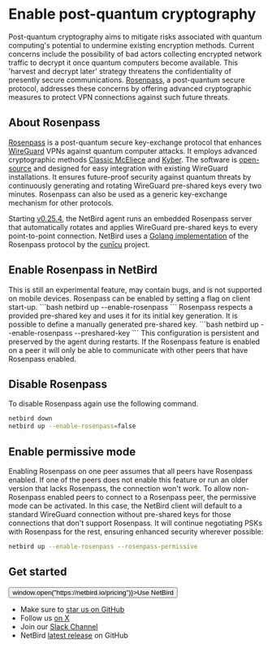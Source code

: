 
# Enable post-quantum cryptography
Post-quantum cryptography aims to mitigate risks associated with quantum computing's potential to undermine existing encryption methods.
Current concerns include the possibility of bad actors collecting encrypted network traffic to decrypt it once quantum computers become available.
This 'harvest and decrypt later' strategy threatens the confidentiality of presently secure communications.
[Rosenpass](https://rosenpass.eu), a post-quantum secure protocol, addresses these concerns by offering advanced cryptographic measures to protect VPN connections against such future threats.


## About Rosenpass
[Rosenpass](https://rosenpass.eu) is a post-quantum secure key-exchange protocol that enhances [WireGuard](https://www.wireguard.com/) VPNs against quantum computer attacks.
It employs advanced cryptographic methods [Classic McEliece](https://classic.mceliece.org) and [Kyber](https://pq-crystals.org/kyber/).
The software is [open-source](https://github.com/rosenpass/rosenpass) and designed for easy integration with existing WireGuard installations.
It ensures future-proof security against quantum threats by continuously generating and rotating WireGuard pre-shared keys every two minutes.
Rosenpass can also be used as a generic key-exchange mechanism for other protocols.

Starting [v0.25.4](https://github.com/netbirdio/netbird/releases), the NetBird agent runs an embedded Rosenpass server
that automatically rotates and applies WireGuard pre-shared keys to every point-to-point connection.
<Note>
    NetBird uses a [Golang implementation](https://github.com/cunicu/go-rosenpass) of the Rosenpass protocol by the [cunīcu](https://cunicu.li) project.
</Note>

## Enable Rosenpass in NetBird
<Note>
    This is still an experimental feature, may contain bugs, and is not supported on mobile devices.
</Note>
Rosenpass can be enabled by setting a flag on client start-up.
```bash
netbird up --enable-rosenpass
```
Rosenpass respects a provided pre-shared key and uses it for its initial key generation. It is possible to define a manually generated pre-shared key.
```bash
netbird up --enable-rosenpass --preshared-key <preshared-key>
```
This configuration is persistent and preserved by the agent during restarts.

<Note>
    If the Rosenpass feature is enabled on a peer it will only be able to communicate with other peers that have Rosenpass enabled.
</Note>

## Disable Rosenpass

To disable Rosenpass again use the following command.
```bash
netbird down
netbird up --enable-rosenpass=false
```

## Enable permissive mode

Enabling Rosenpass on one peer assumes that all peers have Rosenpass enabled. If one of the peers does not enable this feature
or run an older version that lacks Rosenpass, the connection won't work.
To allow non-Rosenpass enabled peers to connect to a Rosenpass peer, the permissive mode can be activated. In this case,
the NetBird client will default to a standard WireGuard connection without pre-shared keys for those connections that
don't support Rosenpass. It will continue negotiating PSKs with Rosenpass for the rest, ensuring enhanced security wherever possible:

```bash
netbird up --enable-rosenpass --rosenpass-permissive
```


## Get started
<p float="center" >
    <Button name="button" className="button-5" onClick={() => window.open("https://netbird.io/pricing")}>Use NetBird</Button>
</p>

- Make sure to [star us on GitHub](https://github.com/netbirdio/netbird)
- Follow us [on X](https://x.com/netbird)
- Join our [Slack Channel](https://join.slack.com/t/netbirdio/shared_invite/zt-31rofwmxc-27akKd0Le0vyRpBcwXkP0g)
- NetBird [latest release](https://github.com/netbirdio/netbird/releases) on GitHub
